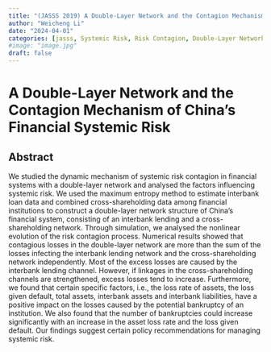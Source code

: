 ```yaml
---
title: "(JASSS 2019) A Double-Layer Network and the Contagion Mechanism of China's Financial Systemic Risk"
author: "Weicheng Li"
date: "2024-04-01"
categories: [jasss, Systemic Risk, Risk Contagion, Double-Layer Network, Interbank Business, Cross-Shareholding]
#image: "image.jpg"
draft: false
---
```


# A Double-Layer Network and the Contagion Mechanism of China's Financial Systemic Risk

## Abstract

We studied the dynamic mechanism of systemic risk contagion in financial systems with a double-layer network and analysed the factors influencing systemic risk. We used the maximum entropy method to estimate interbank loan data and combined cross-shareholding data among financial institutions to construct a double-layer network structure of China’s financial system, consisting of an interbank lending and a cross-shareholding network. Through simulation, we analysed the nonlinear evolution of the risk contagion process. Numerical results showed that contagious losses in the double-layer network are more than the sum of the losses infecting the interbank lending network and the cross-shareholding network independently. Most of the excess losses are caused by the interbank lending channel. However, if linkages in the cross-shareholding channels are strengthened, excess losses tend to increase. Furthermore, we found that certain specific factors, i.e., the loss rate of assets, the loss given default, total assets, interbank assets and interbank liabilities, have a positive impact on the losses caused by the potential bankruptcy of an institution. We also found that the number of bankruptcies could increase significantly with an increase in the asset loss rate and the loss given default. Our findings suggest certain policy recommendations for managing systemic risk.